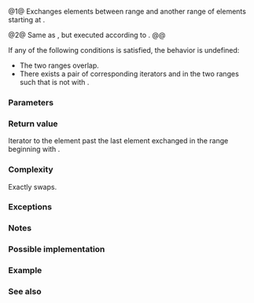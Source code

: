{{cpp/title|swap_ranges}}
{{cpp/algorithm/navbar}}
{{dcl begin}}
{{dcl header|algorithm}}
{{dcl|num=1|notes={{mark constexpr since c++20}}|
template&lt; class ForwardIt1, class ForwardIt2 &gt;
ForwardIt2 swap_ranges( ForwardIt1 first1, ForwardIt1 last1,
                        ForwardIt2 first2 );
}}
{{dcl|num=2|since=c++17|
template&lt; class ExecutionPolicy,
          class ForwardIt1, class ForwardIt2 &gt;
ForwardIt2 swap_ranges( ExecutionPolicy&amp;&amp; policy,
                        ForwardIt1 first1, ForwardIt1 last1,
                        ForwardIt2 first2 );
}}
{{dcl end}}

@1@ Exchanges elements between range {{range|first1|last1}} and another range of {{c|std::distance(first1, last1)}} elements starting at {{c|first2}}.

@2@ Same as {{v|1}}, but executed according to {{c|policy}}.
@@ {{cpp/algorithm/parallel overload precondition}}

If any of the following conditions is satisfied, the behavior is undefined:
* The two ranges overlap.
* There exists a pair of corresponding iterators {{c|iter1}} and {{c|iter2}} in the two ranges such that {{c|*iter1}} is not {{named req|Swappable}} with {{c|*iter2}}.

===Parameters===
{{par begin}}
{{par|first1, last1|the first range of elements to swap}}
{{par|first2|beginning of the second range of elements to swap}}
{{par exec pol}}
{{par hreq}}
{{par req named|ForwardIt1, ForwardIt2|ForwardIterator}}
{{par end}}

===Return value===
Iterator to the element past the last element exchanged in the range beginning with {{c|first2}}.

===Complexity===
Exactly {{c|std::distance(first1, last1)}} swaps.

===Exceptions===
{{cpp/algorithm/parallel exceptions reporting behavior|singular=yes}}

===Notes===
{{cpp/algorithm/notes swap vectorization}}

===Possible implementation===
{{eq fun|1=
template&lt;class ForwardIt1, class ForwardIt2&gt;
constexpr //&lt; since C++20
ForwardIt2 swap_ranges(ForwardIt1 first1, ForwardIt1 last1, ForwardIt2 first2)
{
    for (; first1 != last1; ++first1, ++first2)
        std::iter_swap(first1, first2);
    
    return first2;
}
}}

===Example===
{{example
|Demonstrates swapping of subranges from different containers.
|code=
#include &lt;algorithm&gt;
#include &lt;iostream&gt;
#include &lt;list&gt;
#include &lt;vector&gt;

auto print = [](auto comment, auto const&amp; seq)
{
    std::cout &lt;&lt; comment;
    for (const auto&amp; e : seq)
        std::cout &lt;&lt; e &lt;&lt; ' ';
    std::cout &lt;&lt; '\n';
};

int main()
{
    std::vector&lt;char&gt; v{'a', 'b', 'c', 'd', 'e'};
    std::list&lt;char&gt; l{'1', '2', '3', '4', '5'};
    
    print("Before swap_ranges:\n" "v: ", v);
    print("l: ", l);
    
    std::swap_ranges(v.begin(), v.begin() + 3, l.begin());
    
    print("After swap_ranges:\n" "v: ", v);
    print("l: ", l);
}
|output=
Before swap_ranges:
v: a b c d e
l: 1 2 3 4 5
After swap_ranges:
v: 1 2 3 d e
l: a b c 4 5
}}

===See also===
{{dsc begin}}
{{dsc inc|cpp/algorithm/dsc iter_swap}}
{{dsc inc|cpp/algorithm/dsc swap}}
{{dsc inc|cpp/algorithm/ranges/dsc swap_ranges}}
{{dsc end}}

{{langlinks|de|es|fr|it|ja|pt|ru|zh}}